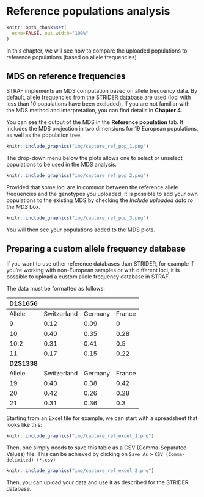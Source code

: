 # Reference populations analysis

```r
knitr::opts_chunk$set(
  echo=FALSE, out.width="100%"
)
```

In this chapter, we will see how to compare the uploaded populations to 
reference populations (based on allele frequencies).

## MDS on reference frequencies

STRAF implements an MDS computation based on allele frequency data. By default, 
allele frequencies from the STRiDER database are used (loci with less than 10 
populations have been excluded). If you are not familiar with the MDS method and
interpretation, you can find details in __Chapter 4__.

You can see the output of the MDS in the __Reference population__ tab. It includes the
MDS projection in two dimensions for 19 European populations, as well as the population
tree.

:::{.capture}
```r
knitr::include_graphics("img/capture_ref_pop_1.png")
```
:::

The drop-down menu below the plots allows one to select or unselect populations
to be used in the MDS analysis.

:::{.capture}
```r
knitr::include_graphics("img/capture_ref_pop_2.png")
```
:::

Provided that some loci are in common between the reference allele frequencies and
the genotypes you uploaded, it is possible to add your own populations to the existing MDS
by checking the _Include uploaded data to the MDS_ box.

:::{.capture}
```r
knitr::include_graphics("img/capture_ref_pop_3.png")
```
:::

You will then see your populations added to the MDS plots.

## Preparing a custom allele frequency database

If you want to use other reference databases than STRIDER, for example if you're working with 
non-European samples or with different loci, it is possible to upload a custom
allele frequency database in STRAF.

The data must be formatted as follows:

| D1S1656 |            |         |        |
|--------|-------------|---------|--------|
| Allele | Switzerland | Germany | France |
| 9      | 0.12        | 0.09    | 0      |
| 10     | 0.40        | 0.35    | 0.28   |
| 10.2   | 0.31        | 0.41    | 0.5    |
| 11     | 0.17        | 0.15    | 0.22   |
| __D2S1338__ |        |         |        |
| Allele | Switzerland | Germany | France |
| 19     | 0.40        | 0.38    | 0.42   |
| 20     | 0.42        | 0.26    | 0.28   |
| 21     | 0.31        | 0.36    | 0.3    |


Starting from an Excel file for example, we can start with a spreadsheet that looks 
like this:

:::{.capture_small}
```r
knitr::include_graphics("img/capture_ref_excel_1.png")
```
:::

Then, one simply needs to save this table as a CSV (Comma-Separated Values) file. This can be
achieved by clicking on `Save As` > `CSV (Comma-delimited) (*.csv)`

:::{.capture}
```r
knitr::include_graphics("img/capture_ref_excel_2.png")
```
:::

Then, you can upload your data and use it as described for the STRIDER database.
